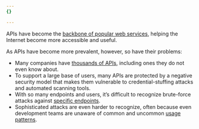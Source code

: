 ```yaml
---
{}

---
```


APIs have become the [backbone of popular web services](https://blog.postman.com/intro-to-apis-history-of-apis/), helping the Internet become more accessible and useful.

As APIs have become more prevalent, however, so have their problems:

* Many companies have [thousands of APIs](/api-shield/security/api-discovery/), including ones they do not even know about.
* To support a large base of users, many APIs are protected by a negative security model that makes them vulnerable to credential-stuffing attacks and automated scanning tools.
* With so many endpoints and users, it’s difficult to recognize brute-force attacks against [specific endpoints](/api-shield/security/volumetric-abuse-detection/).
* Sophisticated attacks are even harder to recognize, often because even development teams are unaware of common and uncommon [usage patterns](/api-shield/security/sequence-analytics/).
